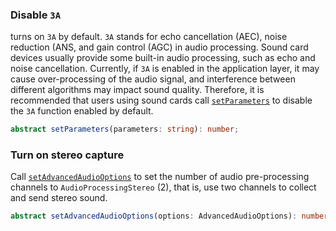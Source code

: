 <PlatformWrapper platform="electron">

### Disable `3A`

<Vg k="VSDK" /> turns on `3A` by default. `3A` stands for echo cancellation (AEC), noise reduction (ANS, and gain control (AGC) in audio processing. Sound card devices usually provide some built-in audio processing, such as echo and noise cancellation. Currently, if `3A` is enabled in the application layer, it may cause over-processing of the audio signal, and interference between different algorithms may impact sound quality. Therefore, it is recommended that users using sound cards call [`setParameters`](https://api-ref.agora.io/en/video-sdk/electron/4.x/API/class_irtcengine.html#api_irtcengine_setparameters) to disable the `3A` function enabled by default.

```typescript
abstract setParameters(parameters: string): number;
```

### Turn on stereo capture

Call [`setAdvancedAudioOptions`](https://api-ref.agora.io/en/video-sdk/electron/4.x/API/class_irtcengine.html#api_irtcengine_setadvancedaudiooptions) to set the number of audio pre-processing channels to `AudioProcessingStereo` (2), that is, use two channels to collect and send stereo sound.

```typescript
abstract setAdvancedAudioOptions(options: AdvancedAudioOptions): number;
```

</PlatformWrapper>
